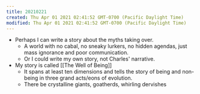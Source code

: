 ```yaml
---
title: 20210221
created: Thu Apr 01 2021 02:41:52 GMT-0700 (Pacific Daylight Time)
modified: Thu Apr 01 2021 02:41:52 GMT-0700 (Pacific Daylight Time)
---
```

- Perhaps I can write a story about the myths taking over.
    - A world with no cabal, no sneaky lurkers, no hidden agendas, just mass ignorance and poor communication.
    - Or I could write my own story, not Charles' narrative.
- My story is called [[The Well of Being]]
    - It spans at least ten dimensions and tells the story of being and non-being in three grand acts/eons of evolution.
    - There be crystalline giants, goatherds, whirling dervishes
